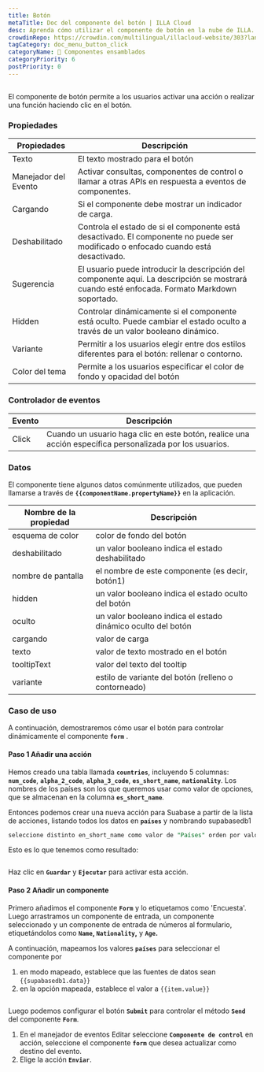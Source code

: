 ```yaml
---
title: Botón
metaTitle: Doc del componente del botón | ILLA Cloud
desc: Aprenda cómo utilizar el componente de botón en la nube de ILLA.
crowdinRepo: https://crowdin.com/multilingual/illacloud-website/303?languages=es&filter=basic&value=0
tagCategory: doc_menu_button_click
categoryName: 🧬 Componentes ensamblados
categoryPriority: 6
postPriority: 0
---
```


## <h2 hidden>¿Qué es el botón?</h2>

El componente de botón permite a los usuarios activar una acción o realizar una función haciendo clic en el botón. 

### Propiedades

| Propiedades          | Descripción                                                                                                                                  |
| -------------------- | -------------------------------------------------------------------------------------------------------------------------------------------- |
| Texto                | El texto mostrado para el botón                                                                                                              |
| Manejador del Evento | Activar consultas, componentes de control o llamar a otras APIs en respuesta a eventos de componentes.                                       |
| Cargando             | Si el componente debe mostrar un indicador de carga.                                                                                         |
| Deshabilitado        | Controla el estado de si el componente está desactivado. El componente no puede ser modificado o enfocado cuando está desactivado.           |
| Sugerencia           | El usuario puede introducir la descripción del componente aquí. La descripción se mostrará cuando esté enfocada. Formato Markdown soportado. |
| Hidden               | Controlar dinámicamente si el componente está oculto. Puede cambiar el estado oculto a través de un valor booleano dinámico.                 |
| Variante             | Permitir a los usuarios elegir entre dos estilos diferentes para el botón: rellenar o contorno.                                              |
| Color del tema       | Permite a los usuarios especificar el color de fondo y opacidad del botón                                                                    |

### Controlador de eventos

| Evento | Descripción                                                                                              |
| ------ | -------------------------------------------------------------------------------------------------------- |
| Click  | Cuando un usuario haga clic en este botón, realice una acción específica personalizada por los usuarios. |

### Datos

El componente tiene algunos datos comúnmente utilizados, que pueden llamarse a través de **`{{componentName.propertyName}}`** en la aplicación.

| Nombre de la propiedad | Descripción                                                  |
| ---------------------- | ------------------------------------------------------------ |
| esquema de color       | color de fondo del botón                                     |
| deshabilitado          | un valor booleano indica el estado deshabilitado             |
| nombre de pantalla     | el nombre de este componente (es decir, botón1)              |
| hidden                 | un valor booleano indica el estado oculto del botón          |
| oculto                 | un valor booleano indica el estado dinámico oculto del botón |
| cargando               | valor de carga                                               |
| texto                  | valor de texto mostrado en el botón                          |
| tooltipText            | valor del texto del tooltip                                  |
| variante               | estilo de variante del botón (relleno o contorneado)         |

### Caso de uso

A continuación, demostraremos cómo usar el botón para controlar dinámicamente el componente **`form`** . 

#### Paso 1 Añadir una acción

Hemos creado una tabla llamada **`countries`**, incluyendo 5 columnas: **`num_code`**, **`alpha_2_code`**, **`alpha_3_code`**, **`es_short_name`**, **`nationality`**. Los nombres de los países son los que queremos usar como valor de opciones, que se almacenan en la columna **`es_short_name`**.

Entonces podemos crear una nueva acción para Suabase a partir de la lista de acciones, listando todos los datos en **`países`** y nombrando supabasedb1 

```sql
seleccione distinto en_short_name como valor de "Países" orden por valor;
```

Esto es lo que tenemos como resultado:

<img src='https://cdn.illacloud.com/official-website/img/docs/countries.png' alt='' />

Haz clic en **`Guardar`** y **`Ejecutar`** para activar esta acción.

#### Paso 2 Añadir un componente

Primero añadimos el componente **`Form`** y lo etiquetamos como 'Encuesta'. Luego arrastramos un componente de entrada, un componente seleccionado y un componente de entrada de números al formulario, etiquetándolos como **`Name`, `Nationality`,** y **`Age`.**

A continuación, mapeamos los valores **`países`** para seleccionar el componente por 

1.  en modo mapeado, establece que las fuentes de datos sean `{{supabasedb1.data}}` 
2.  en la opción mapeada, establece el valor a `{{item.value}}`

<img src='https://cdn.illacloud.com/official-website/img/docs/button1.png' alt='' />

Luego podemos configurar el botón **`Submit`** para controlar el método **`Send`** del componente **`Form`**. 

1.  En el manejador de eventos Editar seleccione **`Componente de control`** en acción, seleccione el componente **`form`** que desea actualizar como destino del evento.
2.  Elige la acción **`Enviar`**. 

<img src='https://cdn.illacloud.com/official-website/img/docs/countries2.png' alt='' />
